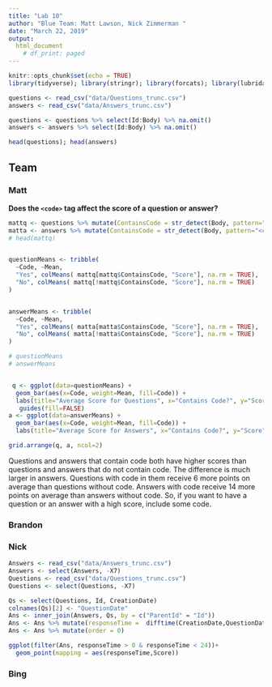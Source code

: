 ```yaml
---
title: "Lab 10"
author: "Blue Team: Matt Lawson, Nick Zimmerman "
date: "March 22, 2019"
output:
  html_document
    # df_print: paged
---
```



```r
knitr::opts_chunk$set(echo = TRUE)
library(tidyverse); library(stringr); library(forcats); library(lubridate); library(gridExtra)
```

```r
questions <- read_csv("data/Questions_trunc.csv")
answers <- read_csv("data/Answers_trunc.csv")

questions <- questions %>% select(Id:Body) %>% na.omit()
answers <- answers %>% select(Id:Body) %>% na.omit()
```



```r
head(questions); head(answers)
```



## Team



### Matt
__Does the `<code>` tag affect the score of a question or answer?__
```r
mattq <- questions %>% mutate(ContainsCode = str_detect(Body, pattern="<code>"))
matta <- answers %>% mutate(ContainsCode = str_detect(Body, pattern="<code>"))
# head(mattq)


questionMeans <- tribble(
  ~Code, ~Mean, 
  "Yes", colMeans( mattq[mattq$ContainsCode, "Score"], na.rm = TRUE),
  "No", colMeans( mattq[!mattq$ContainsCode, "Score"], na.rm = TRUE)
)


answerMeans <- tribble(
  ~Code, ~Mean, 
  "Yes", colMeans( matta[matta$ContainsCode, "Score"], na.rm = TRUE),
  "No", colMeans( matta[!matta$ContainsCode, "Score"], na.rm = TRUE)
)

# questionMeans
# answerMeans


 q <- ggplot(data=questionMeans) + 
  geom_bar(aes(x=Code, weight=Mean, fill=Code)) + 
  labs(title="Average Score for Questions", x="Contains Code?", y="Score") + 
   guides(fill=FALSE)
a <- ggplot(data=answerMeans) + 
  geom_bar(aes(x=Code, weight=Mean, fill=Code)) + 
  labs(title="Average Score for Answers", x="Contains Code?", y="Score") +  guides(fill=FALSE)

grid.arrange(q, a, ncol=2)

```

Questions and answers that contain code both have higher scores than questions and answers that do not contain code. The difference is much larger in answers. Questions with code in them receive 6 more points on average than questions without code. Answers with code receive 14 more points on average than answers without code. So, if you want to have a question or an answer with a high score, include some code.

### Brandon






### Nick

```r

Answers <- read_csv("data/Answers_trunc.csv") 
Answers <- select(Answers, -X7)
Questions <- read_csv("data/Questions_trunc.csv")
Questions <- select(Questions, -X7)

Qs <- select(Questions, Id, CreationDate)
colnames(Qs)[2] <- "QuestionDate"
Ans <- inner_join(Answers, Qs, by = c("ParentId" = "Id"))
Ans <- Ans %>% mutate(responseTime =  difftime(CreationDate,QuestionDate, units = "hours") )
Ans <- Ans %>% mutate(order = 0)

```

```r
ggplot(filter(Ans, responseTime > 0 & responseTime < 24))+
  geom_point(mapping = aes(responseTime,Score))
```



### Bing